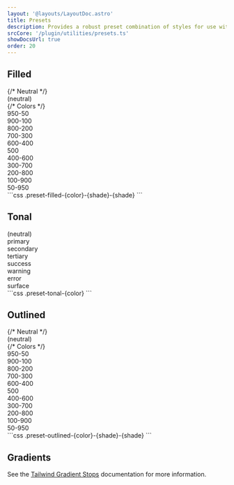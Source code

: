 ```yaml
---
layout: '@layouts/LayoutDoc.astro'
title: Presets
description: Provides a robust preset combination of styles for use with buttons, card, badges, and more.
srcCore: '/plugin/utilities/presets.ts'
showDocsUrl: true
order: 20
---
```



## Filled

<Preview client:load>
	<Fragment slot="preview">
		<div class="w-full grid grid-cols-2 lg:grid-cols-4">
			{/* Neutral */}
			<div class="p-4 flex justify-center items-center preset-filled">(neutral)</div>
			{/* Colors */}
			<div class="p-4 flex justify-center items-center preset-filled-primary-950-50">950-50</div>
			<div class="p-4 flex justify-center items-center preset-filled-primary-900-100">900-100</div>
			<div class="p-4 flex justify-center items-center preset-filled-primary-800-200">800-200</div>
			<div class="p-4 flex justify-center items-center preset-filled-primary-700-300">700-300</div>
			<div class="p-4 flex justify-center items-center preset-filled-primary-600-400">600-400</div>
			<div class="p-4 flex justify-center items-center preset-filled-primary-500">500</div>
			<div class="p-4 flex justify-center items-center preset-filled-primary-400-600">400-600</div>
			<div class="p-4 flex justify-center items-center preset-filled-primary-300-700">300-700</div>
			<div class="p-4 flex justify-center items-center preset-filled-primary-200-800">200-800</div>
			<div class="p-4 flex justify-center items-center preset-filled-primary-100-900">100-900</div>
			<div class="p-4 flex justify-center items-center preset-filled-primary-50-950">50-950</div>
		</div>
	</Fragment>
	<Fragment slot="code">
		```css .preset-filled-{color}-{shade}-{shade}
		```
	</Fragment>
</Preview>

## Tonal

<Preview client:load>
	<Fragment slot="preview">
		<div class="w-full grid grid-cols-2 lg:grid-cols-4">
			<div class="p-4 flex justify-center items-center preset-tonal">(neutral)</div>
			<div class="p-4 flex justify-center items-center preset-tonal-primary">primary</div>
			<div class="p-4 flex justify-center items-center preset-tonal-secondary">secondary</div>
			<div class="p-4 flex justify-center items-center preset-tonal-tertiary">tertiary</div>
			<div class="p-4 flex justify-center items-center preset-tonal-success">success</div>
			<div class="p-4 flex justify-center items-center preset-tonal-warning">warning</div>
			<div class="p-4 flex justify-center items-center preset-tonal-error">error</div>
			<div class="p-4 flex justify-center items-center preset-tonal-surface">surface</div>
		</div>
	</Fragment>
	<Fragment slot="code">
		```css .preset-tonal-{color}
		```
	</Fragment>
</Preview>

## Outlined

<Preview client:load>
	<Fragment slot="preview">
		<div class="w-full grid grid-cols-2 lg:grid-cols-4 gap-2">
			{/* Neutral */}
			<div class="p-4 flex justify-center items-center preset-outlined">(neutral)</div>
			{/* Colors */}
			<div class="p-4 flex justify-center items-center preset-outlined-primary-950-50">950-50</div>
			<div class="p-4 flex justify-center items-center preset-outlined-primary-900-100">900-100</div>
			<div class="p-4 flex justify-center items-center preset-outlined-primary-800-200">800-200</div>
			<div class="p-4 flex justify-center items-center preset-outlined-primary-700-300">700-300</div>
			<div class="p-4 flex justify-center items-center preset-outlined-primary-600-400">600-400</div>
			<div class="p-4 flex justify-center items-center preset-outlined-primary-500">500</div>
			<div class="p-4 flex justify-center items-center preset-outlined-primary-400-600">400-600</div>
			<div class="p-4 flex justify-center items-center preset-outlined-primary-300-700">300-700</div>
			<div class="p-4 flex justify-center items-center preset-outlined-primary-200-800">200-800</div>
			<div class="p-4 flex justify-center items-center preset-outlined-primary-100-900">100-900</div>
			<div class="p-4 flex justify-center items-center preset-outlined-primary-50-950">50-950</div>
		</div>
	</Fragment>
	<Fragment slot="code">
		```css .preset-outlined-{color}-{shade}-{shade}
		```
	</Fragment>
</Preview>

## Gradients

See the [Tailwind Gradient Stops](https://tailwind.com/docs/gradient-color-stops) documentation for more information.
